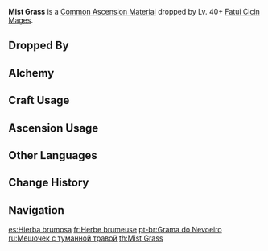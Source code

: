 {{Item Infobox
|id           = 112027
|image        = Item Mist Grass.png
|type         = Common Ascension Materials
|group        = Mist Grasses
|group2       = Elite Enemy Drops
|invCategory  = Character Development Items
|rarity       = 3
|description  = Well-preserved Mist Grass. Some would take advantage of the Cicins' love for the Mist Grass to control them.
|source1      = Dropped by Lv.40+ [[Fatui Cicin Mages]]
|source2      = [[Alchemy]]
}}
'''Mist Grass''' is a [[Common Ascension Material]] dropped by Lv. 40+ [[Fatui Cicin Mages]].

==Dropped By==
{{Dropped By|level=40}}

==Alchemy==
{{Recipe
|type = Crafting
|Mist Grass Pollen = 3
|Mora = 50
|sort = Mist Grass Pollen,Mora
}}
==Craft Usage==
{{Craft Usage}}
==Ascension Usage==
{{Ascension Usage}}
==Other Languages==
{{Other Languages
|en      = Mist Grass
|zhs     = 雾虚草囊
|zhs_rm  = Wù Xū Cǎo Náng
|zht     = 霧虛草囊
|zht_rm  = Wù Xū Cǎo Náng
|zh_tl   = Mist Grass Bag
|ja      = 霧虚ろの草嚢
|ja_rm   = Kiri Utsuro no Kusabukuro{{Assumed}}
|ja_tl   = Mist-Cavity Grass Sachet
|ko      = 안개풀 주머니
|ko_rm   = Angaepul Jumeoni
|ko_tl   = Mist Gradd Pocket
|es      = Hierba brumosa
|es_tl   = Misty Grass
|fr      = Herbe brumeuse
|fr_tl   = Misty Grass
|ru      = Мешочек с туманной травой
|ru_tl   = Mist Grass Pouch
|th      = Mist Grass
|vi      = Túi Cỏ Hư Vô
|vi_tl   = 
|de      = Nebelgrassäckchen
|de_tl   = Mist Grass Pouch
|id      = Mist Grass
|pt      = Grama do Nevoeiro
|pt_tl   = Mist Grass
}}

==Change History==
{{Change History|1.0}}
==Navigation==
{{Development Item Navbox|type=Common Ascension Materials}}

[[es:Hierba brumosa]]
[[fr:Herbe brumeuse]]
[[pt-br:Grama do Nevoeiro]]
[[ru:Мешочек с туманной травой]]
[[th:Mist Grass]]